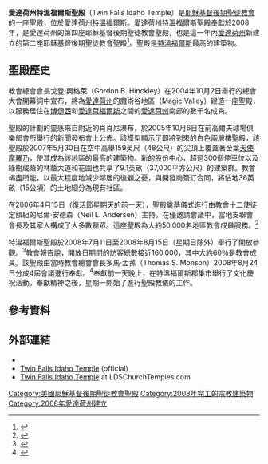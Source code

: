 {{Infobox religious building
| 名字 = 愛達荷州特溫福爾斯聖殿
| 圖片 = Twin falls temple.jpg
| 圖片說明 = Twin Falls Idaho Temple
| 地圖 =
| 地圖尺寸 =
| 地圖說明 =
| 坐標 = {{coord|42|35|12.05520|N|114|26|29.66640|W|type:landmark_region:US|display=title}}
| 宗教 = [[基督教|基督教]]
| 位置 =
| 神 =
| 宗教禮儀 =
| 派別 = [[耶穌基督後期聖徒教會|耶穌基督後期聖徒教會]]
| 節日 =
| 小區 =
| 分區 =
| 基層政權 = [[特溫福爾斯|特溫福爾斯]]
| 區 =
| 領地 =
| 地方行政區 =
| 州 = [[愛達荷州|愛達荷州]]
| 省 =
| 地區 =
| 國家 = [[美國|美國]]
| 行政 =
| 開光年份 =
| 狀態 =
| 傳統稱號 =
| 所有者 =
| 領導 =
| 婆多羅迦 =
| 主保聖人 =
| 官方網站 =
| 建築師 =
| 建築類型 =
| 建築風格 = [[现代建築|现代式]]
| 建築材料 =
| 建立者 =
| 資助者 =
| 總承包商 =
| 建立日期 =
| 奠基 = 2006年4月15日由尼爾·安德森長老主待
| 竣工 = 2008年8月24日由多馬·孟蓀會長奉獻
| 建設成本 =
| 毀壞 =
| 正立面朝向 =
| 容納人數 =
| 長度 =
| 寬度 =
| 中殿寬度 =
| 內部面積 = 2903平方公尺
| 最高高度 =
| 穹頂 =
| 外穹頂高度 =
| 內穹頂高度 =
| 外穹頂直徑 =
| 內穹頂直徑 =
| 宣禮塔 =
| 宣禮塔高度 =
| 尖塔 =
| 尖塔高度 = 48公尺
| 場地面積 = 3.7公頃
| 寺廟 =
| 紀念碑 =
| 神社 =
| 碑銘 =
| 海拔 =
| 官方名稱1 =
| 類型1 =
| 標準1 =
| 指定日期1 =
| 父列表1 =
| 參考編號1 =
| 官方名稱2 =
| 類型2 =
| 標準2 =
| 指定日期2 =
| 父列表2 = 128
| 參考編號2 =
}}

'''愛達荷州特溫福爾斯聖殿'''（Twin Falls Idaho Temple）是[[耶穌基督後期聖徒教會|耶穌基督後期聖徒教會]]的一座聖殿，位於[[愛達荷州|愛達荷州]][[特溫福爾斯|特溫福爾斯]]。愛達荷州特溫福爾斯聖殿奉獻於2008年，是愛達荷州的第四座耶穌基督後期聖徒教會聖殿，也是這一年內[[愛達荷州|愛達荷州]]新建立的第二座耶穌基督後期聖徒教會聖殿<ref>{{citation |last= Coltrain |first= Nick |date= May 31, 2007 |url= http://magicvalley.com/news/local/moving-moroni/article_ac908139-58e3-535c-af83-21f320072447.html |title= Moving Moroni: Twin Falls LDS temple gets famous statue; outside nearly complete |newspaper= [[Times-News_(Idaho)|Times-News]] ([[Lee_Enterprises|Lee Enterprises]]) |accessdate= 2012-10-16 |archive-date= 2017-09-10 |archive-url= https://web.archive.org/web/20170910125939/http://magicvalley.com/news/local/moving-moroni/article_ac908139-58e3-535c-af83-21f320072447.html |dead-url= no }}</ref>。聖殿是[[特溫福爾斯|特溫福爾斯]]最高的建築物。

==聖殿歷史==
教會總會會長戈登·興格萊（Gordon B. Hinckley）在2004年10月2日舉行的總會大會開幕詞中宣布，將為[[愛達荷州|愛達荷州]]的魔術谷地區（Magic Valley）建造一座聖殿，以服務居住在[[愛達荷博伊西聖殿|博伊西]]和[[愛達荷州愛達荷福爾斯聖殿|愛達荷福爾斯]]之間的[[愛達荷州|愛達荷州]]南部的數千名成員。

聖殿的計劃的靈感來自附近的肖肖尼瀑布，於2005年10月6日在前高爾夫球場俱樂部會所舉行的新聞發布會上公佈。該模型顯示了即將到來的白色兩層樓聖殿，該聖殿於2007年5月30日在空中高舉159英尺（48公尺）的尖頂上覆蓋著金葉[[摩羅乃天使|天使摩羅乃]]，使其成為該地區的最高的建築物。新的股份中心，超過300個停車位以及綠樹成蔭的林蔭大道和花園也共享了9.1英畝（37,000平方公尺）的建築群。教會竭盡所能，以最大程度地減少鄰居的後顧之憂，與開發商簽訂合同，將佔地36英畝（15公頃）的土地細分為現有社區。

在2006年4月15日（復活節星期天的前一天），聖殿奠基儀式進行由教會十二使徒定額組的尼爾·安德森（Neil L. Andersen）主持。在僅邀請會議中，當地支聯會會長及其家人構成了大多數聽眾。這座聖殿為大約50,000名地區教會成員服務。<ref>{{cite press release|url=https://newsroom.churchofjesuschrist.org/article/twin-falls-temple-construction-to-begin|title=Twin Falls Temple Construction to Begin|work=Newsroom|publisher=LDS Church|date=April 8, 2006|accessdate=October 16, 2012|archive-date=2021-06-14|archive-url=https://web.archive.org/web/20210614075338/https://newsroom.churchofjesuschrist.org/article/twin-falls-temple-construction-to-begin|dead-url=no}}</ref>

特溫福爾斯聖殿於2008年7月11日至2008年8月15日（星期日除外）舉行了開放參觀。<ref name="local8">{{cite web|last=Hildebrandt|first=Jay|url= http://www.localnews8.com/Global/story.asp?S=8651572&nav=menu554_2_1|title=Twin Falls Temple Preview|website=Localnews8.com|date=July 10, 2008|access-date=2008-07-12|url-status=dead|archive-url= https://web.archive.org/web/20170910125914/http://www.localnews8.com/Global/story.asp?S=8651572&nav=menu554_2_1|archive-date=September 10, 2017}}</ref>教會報告說，開放日期間的訪客總數接近160,000，其中大約60％是教會成員。該聖殿由當時教會總會會長多馬·孟蓀（Thomas S. Monson）2008年8月24日分成4屆會議進行奉獻。<ref name="desnews 2008-08-15">{{citation |url= http://www.deseretnews.com/article/700251839/Temple-tours-exceed-expectations.html |title= Temple tours exceed expectations |newspaper= [[Deseret_News|Deseret News]] |date= August 18, 2008 |accessdate= October 16, 2012 |archive-date= 2017-09-10 |archive-url= https://web.archive.org/web/20170910125553/http://www.deseretnews.com/article/700251839/Temple-tours-exceed-expectations.html |dead-url= no }}</ref>奉獻前一天晚上，在特溫福爾斯郡集市舉行了文化慶祝活動。奉獻精神之後，星期一開始了進行聖殿教儀的工作。

==參考資料==
{{Reflist}}

==外部連結==
* {{Commons category-inline|Twin Falls Idaho Temple}}
* [http://www.lds.org/church/temples/twin-falls-idaho Twin Falls Idaho Temple] {{Wayback|url=http://www.lds.org/church/temples/twin-falls-idaho |date=20151022003350 }} (official)
* [https://web.archive.org/web/20090222053944/http://www.ldschurchtemples.com/twinfalls/ Twin Falls Idaho Temple] at LDSChurchTemples.com

{{耶穌基督後期聖徒教會聖殿}}

[[Category:美國耶穌基督後期聖徒教會聖殿|Category:美國耶穌基督後期聖徒教會聖殿]]
[[Category:2008年完工的宗教建築物|Category:2008年完工的宗教建築物]]
[[Category:2008年愛達荷州建立|Category:2008年愛達荷州建立]]